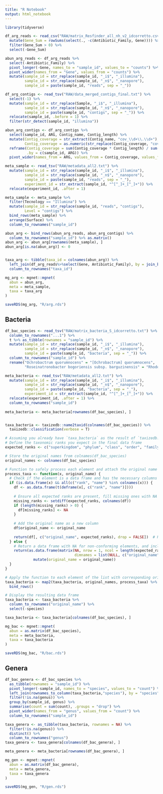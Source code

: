---
title: "R Notebook"
output: html_notebook
---

```{r}
library(tidyverse)
```

```{r}
df_arg_reads <- read_csv("RAW/matrix_Resfinder_all_nh_v2_idcorretto.csv") %>%
  mutate(Gene_Sum = rowSums(select(., -c(Antibiotic_Family, Gene)))) %>%
  filter(Gene_Sum > 0) %>%
  select(-Gene_Sum) 

abun_arg_reads <- df_arg_reads %>%
  select(-Antibiotic_Family) %>%
  pivot_longer(-Gene, names_to = "sample_id", values_to = "counts") %>%
  pivot_wider(names_from = "Gene", values_from = "counts") %>%
  mutate(sample_id = str_replace(sample_id, "_i$", "_illumina"),
         sample_id = str_replace(sample_id, "_n$", "_nanopore"),
         sample_id = paste(sample_id, "reads", sep = "_")) 
```

```{r}
df_arg_contigs <- read_tsv("RAW/data_merged_contigs_final.txt") %>%
  select(-1) %>%
  mutate(sample_id = str_replace(Sample, "_i$", "_illumina"),
         sample_id = str_replace(sample_id, "_n$", "_nanopore"),
         sample_id = paste(sample_id, "contigs", sep = "_")) %>%
  relocate(sample_id, .before = 1) %>%
  filter(str_detect(sample_id, "illumina")) 

abun_arg_contigs <- df_arg_contigs %>%
  select(sample_id, ARG, Contig_name, Contig_length) %>%
  mutate(Contig_coverage = str_extract(Contig_name, "cov_\\d+\\.\\d+"),
         Contig_coverage = as.numeric(str_replace(Contig_coverage, "cov_", ""))) %>%
  reframe(Contig_coverage = sum(Contig_coverage * Contig_length) / sum(Contig_length),
          .by = c(sample_id, ARG)) %>%
  pivot_wider(names_from = ARG, values_from = Contig_coverage, values_fill = 0) 
```

```{r}
meta_sample <- read_tsv("RAW/metadata_all2.txt") %>%
  mutate(sample_id = str_replace(sample_id, "_i$", "_illumina"),
         sample_id = str_replace(sample_id, "_n$", "_nanopore"),
         sample_id = paste(sample_id, "reads", sep = "_"),
         experiment_id = str_extract(sample_id, "^[^_]+_[^_]+")) %>%
  relocate(experiment_id, .after = 1)

meta_sample <- meta_sample %>%
  filter(Tecnology == "Illumina") %>%
  mutate(sample_id = str_replace(sample_id, "reads", "contigs"),
         Level = "contigs") %>%
  bind_rows(meta_sample) %>%
  arrange(Surface) %>%
  column_to_rownames("sample_id")

abun_arg <- bind_rows(abun_arg_reads, abun_arg_contigs) %>%
  column_to_rownames("sample_id") %>% as.matrix()
abun_arg <- abun_arg[rownames(meta_sample), ]
abun_arg[is.na(abun_arg)] <- 0


taxa_arg <- tibble(taxa_id = colnames(abun_arg)) %>%
  left_join(df_arg_reads%>%select(Gene, Antibiotic_Family), by = join_by(taxa_id == Gene)) %>%
  column_to_rownames("taxa_id")

mg_arg <- mgnet::mgnet(
  abun = abun_arg,
  meta = meta_sample,
  taxa = taxa_arg
)
```
```{r}
saveRDS(mg_arg, "R/arg.rds")
```

## Bacteria

```{r}
df_bac_species <- read_tsv("RAW/matrix_bacteria_S_idcorretto.txt") %>%
  column_to_rownames("...1") %>%
  t %>% as_tibble(rownames = "sample_id") %>%
  mutate(sample_id = str_replace(sample_id, "_i$", "_illumina"),
         sample_id = str_replace(sample_id, "_n$", "_nanopore"),
         sample_id = paste(sample_id, "bacteria", sep = "_")) %>%
  column_to_rownames("sample_id") %>%
  rename("Ochrobactrum quorumnocens" = "[Ochrobactrum] quorumnocens",
         "Roseinatronobacter bogoriensis subsp. barguzinensis" = "Rhodobaca barguzinensis")

meta_bacteria <- read_tsv("RAW/metadata_all2.txt") %>%
  mutate(sample_id = str_replace(sample_id, "_i$", "_illumina"),
         sample_id = str_replace(sample_id, "_n$", "_nanopore"),
         sample_id = paste(sample_id, "bacteria", sep = "_"),
         experiment_id = str_extract(sample_id, "^[^_]+_[^_]+")) %>%
  relocate(experiment_id, .after = 1) %>%
  column_to_rownames("sample_id")
  
meta_bacteria <- meta_bacteria[rownames(df_bac_species), ]


taxa_bacteria <- taxizedb::name2taxid(colnames(df_bac_species)) %>%
  taxizedb::classification(verbose = T)

# Assuming you already have `taxa_bacteria` as the result of `taxizedb::classification()`
# Define the taxonomic ranks you expect in the final data frame
expected_ranks <- c("superkingdom", "phylum", "class", "order", "family", "genus", "species")

# Store the original names from colnames(df_bac_species)
original_names <- colnames(df_bac_species)

# Function to safely process each element and attach the original name
process_taxa <- function(x, original_name) {
  # Check if the element is a data frame and has the necessary columns
  if (is.data.frame(x) && all(c("rank", "name") %in% colnames(x))) {
    df <- as.data.frame(t(deframe(x[, c("rank", "name")])))
    
    # Ensure all expected ranks are present, fill missing ones with NA
    missing_ranks <- setdiff(expected_ranks, colnames(df))
    if (length(missing_ranks) > 0) {
      df[missing_ranks] <- NA
    }
    
    # Add the original name as a new column
    df$original_name <- original_name
    
    return(df[, c("original_name", expected_ranks), drop = FALSE])  # Return data frame with original name and all expected ranks
  } else {
    # Return a data frame with NA for non-conforming elements, and include the original name
    return(as.data.frame(matrix(NA, nrow = 1, ncol = length(expected_ranks) + 1, 
                                dimnames = list(NULL, c("original_name", expected_ranks)))) %>%
             mutate(original_name = original_name))
  }
}

# Apply the function to each element of the list with corresponding original name
taxa_bacteria <- map2(taxa_bacteria, original_names, process_taxa) %>%
  bind_rows()

# Display the resulting data frame
taxa_bacteria <- taxa_bacteria %>%
  column_to_rownames("original_name") %>%
  select(-species)

taxa_bacteria <- taxa_bacteria[colnames(df_bac_species), ]

mg_bac <- mgnet::mgnet(
  abun = as.matrix(df_bac_species),
  meta = meta_bacteria,
  taxa = taxa_bacteria
)

saveRDS(mg_bac, "R/bac.rds")
```

## Genera

```{r}
df_bac_genera <- df_bac_species %>%
  as_tibble(rownames = "sample_id") %>%
  pivot_longer(-sample_id, names_to = "species", values_to = "count") %>%
  left_join(rownames_to_column(taxa_bacteria,"species"), by = "species") %>%
  filter(!is.na(genus)) %>%
  group_by(sample_id, genus) %>%
  summarise(count = sum(count), .groups = "drop") %>%
  pivot_wider(names_from = "genus", values_from = "count") %>%
  column_to_rownames("sample_id")

taxa_genera <- as_tibble(taxa_bacteria, rownames = NA) %>%
  filter(!is.na(genus)) %>%
  distinct() %>%
  column_to_rownames("genus")
taxa_genera <- taxa_genera[colnames(df_bac_genera), ]

meta_genera <- meta_bacteria[rownames(df_bac_genera), ]

mg_gen <- mgnet::mgnet(
  abun = as.matrix(df_bac_genera),
  meta = meta_genera,
  taxa = taxa_genera
)

saveRDS(mg_gen, "R/gen.rds")
```
